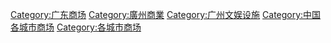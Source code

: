 {{catmore|广州商业区}}

[[Category:广东商场|Category:广东商场]]
[[Category:廣州商業|Category:廣州商業]]
[[Category:广州文娱设施|Category:广州文娱设施]]
[[Category:中国各城市商场|Category:中国各城市商场]]
[[Category:各城市商场|Category:各城市商场]]
